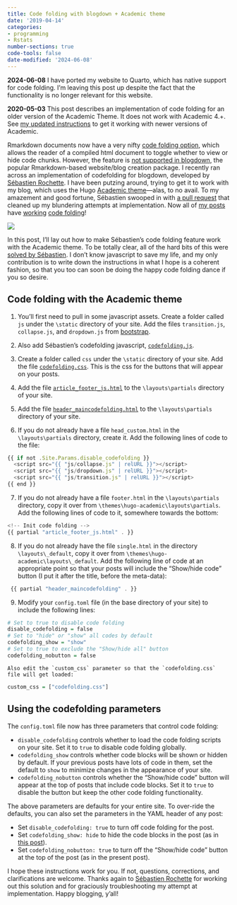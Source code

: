 ```yaml
---
title: Code folding with blogdown + Academic theme
date: '2019-04-14'
categories:
- programming
- Rstats
number-sections: true
code-tools: false
date-modified: '2024-06-08'
---
```


::: callout-important
**2024-06-08** I have ported my website to Quarto, which has native support for code folding. I'm leaving this post up despite the fact that the functionality is no longer relevant for this website.

**2020-05-03** This post describes an implementation of code folding for an older version of the Academic Theme. It does not work with Academic 4.+. See [my updated instructions](/posts/code-folding-update/) to get it working with newer versions of Academic.
:::

Rmarkdown documents now have a very nifty [code folding option](https://bookdown.org/yihui/rmarkdown/html-document.html#code-folding), which allows the reader of a compiled html document to toggle whether to view or hide code chunks. However, the feature is [not supported in blogdown](https://github.com/rstudio/blogdown/issues/214), the popular Rmarkdown-based website/blog creation package. I recently ran across an implementation of codefolding for blogdown, developed by [Sébastien Rochette](https://statnmap.com/2017-11-13-enable-code-folding-in-bookdown-and-blogdown/). I have been putzing around, trying to get it to work with my blog, which uses the Hugo [Academic theme](https://sourcethemes.com/academic/)---alas, to no avail. To my amazement and good fortune, Sébastien swooped in with [a pull request](https://github.com/jepusto/jepusto.com/pull/9) that cleaned up my blundering attempts at implementation. Now all of [my posts](/package-downloads) have [working](/handmade-clubSandwich) [code folding](/effective-sample-size-aggregation)!

![](https://media.giphy.com/media/mIZ9rPeMKefm0/giphy.gif)

In this post, I'll lay out how to make Sébastien's code folding feature work with the Academic theme. To be totally clear, all of the hard bits of this were [solved by Sébastien](https://statnmap.com/2017-11-13-enable-code-folding-in-bookdown-and-blogdown/). I don't know javascript to save my life, and my only contribution is to write down the instructions in what I hope is a coherent fashion, so that you too can soon be doing the happy code folding dance if you so desire.

## Code folding with the Academic theme

1.  You'll first need to pull in some javascript assets. Create a folder called `js` under the `\static` directory of your site. Add the files `transition.js`, `collapse.js`, and `dropdown.js` from [bootstrap](https://github.com/twbs/bootstrap/tree/v3.3.7/js).

2.  Also add Sébastien's codefolding javascript, [`codefolding.js`](/files/_codefolding/codefolding.js).

3.  Create a folder called `css` under the `\static` directory of your site. Add the file [`codefolding.css`](/files/_codefolding/codefolding.css). This is the css for the buttons that will appear on your posts.

4.  Add the file [`article_footer_js.html`](/files/_codefolding/article_footer_js.html) to the `\layouts\partials` directory of your site.

5.  Add the file [`header_maincodefolding.html`](/files/_codefolding/header_maincodefolding.html) to the `\layouts\partials` directory of your site.

6.  If you do not already have a file `head_custom.html` in the `\layouts\partials` directory, create it. Add the following lines of code to the file:

```js
{{ if not .Site.Params.disable_codefolding }}
  <script src="{{ "js/collapse.js" | relURL }}"></script>
  <script src="{{ "js/dropdown.js" | relURL }}"></script>
  <script src="{{ "js/transition.js" | relURL }}"></script>
{{ end }}
```

7.  If you do not already have a file `footer.html` in the `\layouts\partials` directory, copy it over from `\themes\hugo-academic\layouts\partials`. Add the following lines of code to it, somewhere towards the bottom:

```js
<!-- Init code folding -->
{{ partial "article_footer_js.html" . }}
```

8.  If you do not already have the file `single.html` in the directory `\layouts\_default`, copy it over from `\themes\hugo-academic\layouts\_default`. Add the following line of code at an appropriate point so that your posts will include the "Show/hide code" button (I put it after the title, before the meta-data):

```js
 {{ partial "header_maincodefolding" . }}
```

9.  Modify your `config.toml` file (in the base directory of your site) to include the following lines:

```r
# Set to true to disable code folding
disable_codefolding = false
# Set to "hide" or "show" all codes by default
codefolding_show = "show"
# Set to true to exclude the "Show/hide all" button
codefolding_nobutton = false
```

    Also edit the `custom_css` parameter so that the `codefolding.css` file will get loaded:

```r
custom_css = ["codefolding.css"]
```

## Using the codefolding parameters

The `config.toml` file now has three parameters that control code folding:

-   `disable_codefolding` controls whether to load the code folding scripts on your site. Set it to `true` to disable code folding globally.
-   `codefolding_show` controls whether code blocks will be shown or hidden by default. If your previous posts have lots of code in them, set the default to `show` to minimize changes in the appearance of your site.
-   `codefolding_nobutton` controls whether the "Show/hide code" button will appear at the top of posts that include code blocks. Set it to `true` to disable the button but keep the other code folding functionality.

The above parameters are defaults for your entire site. To over-ride the defaults, you can also set the parameters in the YAML header of any post:

-   Set `disable_codefolding: true` to turn off code folding for the post.
-   Set `codefolding_show: hide` to hide the code blocks in the post (as in [this post](\package-downloads)).
-   Set `codefolding_nobutton: true` to turn off the "Show/hide code" button at the top of the post (as in the present post).

I hope these instructions work for you. If not, questions, corrections, and clarifications are welcome. Thanks again to [Sébastien Rochette](https://statnmap.com/) for working out this solution and for graciously troubleshooting my attempt at implementation. Happy blogging, y'all!
